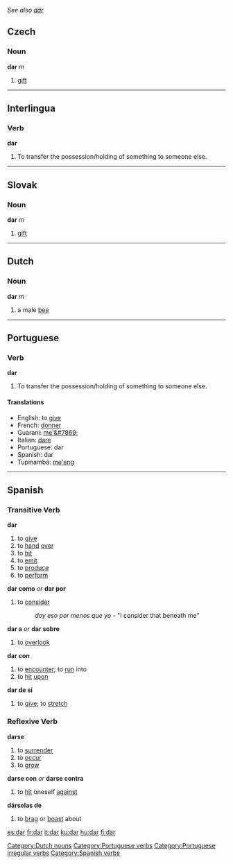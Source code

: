 ''See also [[där]]''
==Czech==

===Noun===
'''dar''' ''m''
# [[gift]]

----

==Interlingua==

===Verb===
'''dar'''
# To transfer the possession/holding of something to someone else.

----

==Slovak==

===Noun===
'''dar''' ''m''
# [[gift]]

----

==Dutch==

===Noun===
[[Category:Dutch nouns]]
'''dar''' ''m''
# a male [[bee]]

----

==Portuguese==

===Verb===
[[Category:Portuguese verbs]]
[[Category:Portuguese irregular verbs]]
'''dar'''
# To transfer the possession/holding of something to someone else.
====Translations====
*English: to [[give]]
*French: [[donner]]
*Guarani: [[me'&#7869;]]
*Italian: [[dare]]
*Portuguese: dar
*Spanish: dar
*Tupinambá: [[me'eng]]

----

==Spanish==
{{template:Es:-ar(dar)|d|die}}
===Transitive Verb===
'''dar'''
# to [[give]]
# to [[hand]] [[over]]
# to [[hit]]
# to [[emit]]
# to [[produce]]
# to [[perform]]
'''dar como''' ''or'' '''dar por'''
# to [[consider]]
#: ''doy eso por menos que yo'' - "I consider that beneath me"
'''dar a''' ''or'' '''dar sobre'''
# to [[overlook]]
'''dar con'''
# to [[encounter]]; to [[run]] into
# to [[hit]] [[upon]]
'''dar de sí'''
# to [[give]]; to [[stretch]]

=== Reflexive Verb ===
'''darse'''
# to [[surrender]]
# to [[occur]]
# to [[grow]]
'''darse con''' ''or'' '''darse contra'''
# to [[hit]] oneself [[against]]
'''dárselas de'''
# to [[brag]] or [[boast]] about

[[Category:Spanish verbs]]

[[es:dar]]
[[fr:dar]]
[[it:dar]]
[[ku:dar]]
[[hu:dar]]
[[fi:dar]]